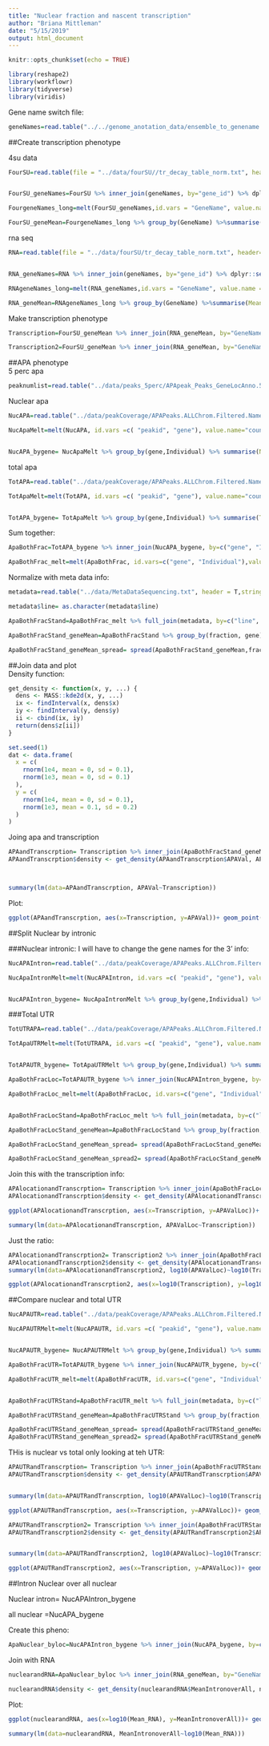```yaml
---
title: "Nuclear fraction and nascent transcription"
author: "Briana Mittleman"
date: "5/15/2019"
output: html_document
---
```


```r
knitr::opts_chunk$set(echo = TRUE)
```

```r
library(reshape2)
library(workflowr)
library(tidyverse)
library(viridis)
```


Gene name switch file:

```r
geneNames=read.table("../../genome_anotation_data/ensemble_to_genename.txt", sep="\t", col.names = c('gene_id', 'GeneName', 'source' ),stringsAsFactors = F)
```
##Create transcription phenotype  

4su data
```r
FourSU=read.table(file = "../data/fourSU//tr_decay_table_norm.txt", header=T, stringsAsFactors = F) %>%  dplyr::select(gene_id,contains("4su_30"))


FourSU_geneNames=FourSU %>% inner_join(geneNames, by="gene_id") %>% dplyr::select(GeneName, contains("4su_30"))

FourgeneNames_long=melt(FourSU_geneNames,id.vars = "GeneName", value.name = "FourSU", variable.name = "FourSU_ind") %>% separate(FourSU_ind, into=c("type","time", "1400", "MAf", "Individual"), sep="_") %>% dplyr::select(GeneName, Individual, FourSU) 

FourSU_geneMean=FourgeneNames_long %>% group_by(GeneName) %>%summarise(Mean_4su=mean(FourSU))
```
rna seq 

```r
RNA=read.table(file = "../data/fourSU/tr_decay_table_norm.txt", header=T, stringsAsFactors = F) %>%  dplyr::select(gene_id,contains("RNAseq_14000"))


RNA_geneNames=RNA %>% inner_join(geneNames, by="gene_id") %>% dplyr::select(GeneName, contains("RNA"))

RNAgeneNames_long=melt(RNA_geneNames,id.vars = "GeneName", value.name = "RNA", variable.name = "RNA_ind") %>%   separate(RNA_ind, into=c("type", "1400", "MAf", "Individual"), sep="_") %>% dplyr::select(GeneName, Individual, RNA) 

RNA_geneMean=RNAgeneNames_long %>% group_by(GeneName) %>%summarise(Mean_RNA=mean(RNA))
```

Make transcription phenotype  
```r
Transcription=FourSU_geneMean %>% inner_join(RNA_geneMean, by="GeneName") %>% mutate(Transcription=Mean_4su/(Mean_4su + Mean_RNA)) %>% dplyr::select(GeneName, Transcription) %>% dplyr::rename("gene"=GeneName)

Transcription2=FourSU_geneMean %>% inner_join(RNA_geneMean, by="GeneName") %>% mutate(Transcription=Mean_4su/Mean_RNA) %>% dplyr::select(GeneName, Transcription) %>% dplyr::rename("gene"=GeneName)
```
##APA phenotype  
5 perc apa 
```r
peaknumlist=read.table("../data/peaks_5perc/APApeak_Peaks_GeneLocAnno.5perc.bed", stringsAsFactors = F, header=F, col.names = c("chr", "start","end", "id", "score", "strand"))  %>% separate(id, into=c("peaknum", "geneid"), sep=":") %>% mutate(peakid=paste("peak", peaknum,sep=""))
```

Nuclear apa 

```r
NucAPA=read.table("../data/peakCoverage/APAPeaks.ALLChrom.Filtered.Named.GeneLocAnnoPARSED.Nuclear.Quant.Fixed.fc", stringsAsFactors = F, header = T) %>% dplyr::select(-Chr, -Start, -End, -Strand, -Length) %>% separate(Geneid, into=c("peakid","chrom", "start", "end", "strand", "geneID"),sep=":") %>% semi_join(peaknumlist, by="peakid") %>% separate(geneID, into=c("gene", "loc"), sep="_") %>% dplyr::select(-chrom , -start, -end, -strand, -loc)

NucApaMelt=melt(NucAPA, id.vars =c( "peakid", "gene"), value.name="count", variable.name="Ind") %>% separate(Ind, into=c('Individual', 'fraction') ,sep="_")%>% dplyr::select(peakid, gene, Individual, count)


NucAPA_bygene= NucApaMelt %>% group_by(gene,Individual) %>% summarise(NuclearSum=sum(count))
```


total apa 

```r
TotAPA=read.table("../data/peakCoverage/APAPeaks.ALLChrom.Filtered.Named.GeneLocAnnoPARSED.Total.Quant.Fixed.fc", stringsAsFactors = F, header = T) %>% dplyr::select(-Chr, -Start, -End, -Strand, -Length) %>% separate(Geneid, into=c("peakid","chrom", "start", "end", "strand", "geneID"),sep=":") %>% semi_join(peaknumlist, by="peakid") %>% separate(geneID, into=c("gene", "loc"), sep="_") %>% dplyr::select(-chrom , -start, -end, -strand, -loc)

TotApaMelt=melt(TotAPA, id.vars =c( "peakid", "gene"), value.name="count", variable.name="Ind") %>% separate(Ind, into=c('Individual', 'fraction') ,sep="_")%>% dplyr::select(peakid, gene, Individual, count)


TotAPA_bygene= TotApaMelt %>% group_by(gene,Individual) %>% summarise(TotalSum=sum(count))
```
Sum together:

```r


ApaBothFrac=TotAPA_bygene %>% inner_join(NucAPA_bygene, by=c("gene", "Individual"))

ApaBothFrac_melt=melt(ApaBothFrac, id.vars=c("gene", "Individual"),value.name="APA_val" ) %>% mutate(fraction=ifelse(variable=="TotalSum", "total", "nuclear"), line=paste("NA", substring(Individual, 2), sep="")) %>% dplyr::select(gene, fraction, line, APA_val)

```
Normalize with meta data info:

```r
metadata=read.table("../data/MetaDataSequencing.txt", header = T,stringsAsFactors = F) %>% dplyr::select(line, fraction, Mapped_noMP)

metadata$line= as.character(metadata$line)

ApaBothFracStand=ApaBothFrac_melt %>% full_join(metadata, by=c("line", "fraction")) %>% mutate(StandApa=APA_val/Mapped_noMP)

ApaBothFracStand_geneMean=ApaBothFracStand %>% group_by(fraction, gene) %>% summarise(meanAPA=mean(StandApa, na.rm=T))

ApaBothFracStand_geneMean_spread= spread(ApaBothFracStand_geneMean,fraction,meanAPA ) %>% mutate(APAVal=nuclear/(total+ nuclear)) 

```


##Join data and plot  
Density function:

```r
get_density <- function(x, y, ...) {
  dens <- MASS::kde2d(x, y, ...)
  ix <- findInterval(x, dens$x)
  iy <- findInterval(y, dens$y)
  ii <- cbind(ix, iy)
  return(dens$z[ii])
}

set.seed(1)
dat <- data.frame(
  x = c(
    rnorm(1e4, mean = 0, sd = 0.1),
    rnorm(1e3, mean = 0, sd = 0.1)
  ),
  y = c(
    rnorm(1e4, mean = 0, sd = 0.1),
    rnorm(1e3, mean = 0.1, sd = 0.2)
  )
)
```

Joing apa and transcription 

```r
APAandTranscrption= Transcription %>% inner_join(ApaBothFracStand_geneMean_spread, by="gene")
APAandTranscrption$density <- get_density(APAandTranscrption$APAVal, APAandTranscrption$Transcription, n = 100)



summary(lm(data=APAandTranscrption, APAVal~Transcription))
```

Plot:

```r

ggplot(APAandTranscrption, aes(x=Transcription, y=APAVal))+ geom_point(aes(color=density)) + geom_smooth(method = "lm") + labs(x="4su/4su+RNA", y="Nuclear/Nuclear+Total", title="Relationship between APA fraction and transcription") + scale_color_viridis()
```


##Split Nuclear by intronic  


###Nuclear intronic:
I will have to change the gene names for the 3' info:  

```r
NucAPAIntron=read.table("../data/peakCoverage/APAPeaks.ALLChrom.Filtered.Named.GeneLocAnnoPARSED.Nuclear.Quant.Fixed.fc", stringsAsFactors = F, header = T) %>% dplyr::select(-Chr, -Start, -End, -Strand, -Length) %>% separate(Geneid, into=c("peakid","chrom", "start", "end", "strand", "geneID"),sep=":") %>% semi_join(peaknumlist, by="peakid") %>% separate(geneID, into=c("gene", "loc"), sep="_") %>% filter(loc=="intron")%>% dplyr::select(-chrom , -start, -end, -strand, -loc)

NucApaIntronMelt=melt(NucAPAIntron, id.vars =c( "peakid", "gene"), value.name="count", variable.name="Ind") %>% separate(Ind, into=c('Individual', 'fraction') ,sep="_")%>% dplyr::select(peakid, gene, Individual, count)


NucAPAIntron_bygene= NucApaIntronMelt %>% group_by(gene,Individual) %>% summarise(NuclearIntronSum=sum(count))
```


###Total UTR  

```r
TotUTRAPA=read.table("../data/peakCoverage/APAPeaks.ALLChrom.Filtered.Named.GeneLocAnnoPARSED.Total.Quant.Fixed.fc", stringsAsFactors = F, header = T) %>% dplyr::select(-Chr, -Start, -End, -Strand, -Length) %>% separate(Geneid, into=c("peakid","chrom", "start", "end", "strand", "geneID"),sep=":") %>% semi_join(peaknumlist, by="peakid") %>% separate(geneID, into=c("gene", "loc"), sep="_") %>%filter(loc=="utr3") %>%  dplyr::select(-chrom , -start, -end, -strand, -loc)

TotApaUTRMelt=melt(TotUTRAPA, id.vars =c( "peakid", "gene"), value.name="count", variable.name="Ind") %>% separate(Ind, into=c('Individual', 'fraction') ,sep="_")%>% dplyr::select(peakid, gene, Individual, count)


TotAPAUTR_bygene= TotApaUTRMelt %>% group_by(gene,Individual) %>% summarise(TotalUTRSum=sum(count))
```


```r


ApaBothFracLoc=TotAPAUTR_bygene %>% inner_join(NucAPAIntron_bygene, by=c("gene", "Individual"))

ApaBothFracLoc_melt=melt(ApaBothFracLoc, id.vars=c("gene", "Individual"),value.name="APA_val" ) %>% mutate(fraction=ifelse(variable=="TotalUTRSum", "total", "nuclear"), line=paste("NA", substring(Individual, 2), sep="")) %>% dplyr::select(gene, fraction, line, APA_val)


ApaBothFracLocStand=ApaBothFracLoc_melt %>% full_join(metadata, by=c("line", "fraction")) %>% mutate(StandApa=APA_val/Mapped_noMP)

ApaBothFracLocStand_geneMean=ApaBothFracLocStand %>% group_by(fraction, gene) %>% summarise(meanAPA=mean(StandApa, na.rm=T))

ApaBothFracLocStand_geneMean_spread= spread(ApaBothFracLocStand_geneMean,fraction,meanAPA ) %>% mutate(APAValLoc=nuclear/(total+nuclear)) 

ApaBothFracLocStand_geneMean_spread2= spread(ApaBothFracLocStand_geneMean,fraction,meanAPA ) %>% mutate(APAValLoc=nuclear/total) 
```
Join this with the transcription info:

```r
APAlocationandTranscrption= Transcription %>% inner_join(ApaBothFracLocStand_geneMean_spread, by="gene")
APAlocationandTranscrption$density <- get_density(APAlocationandTranscrption$APAValLoc, APAlocationandTranscrption$Transcription, n = 100)

```


```r
ggplot(APAlocationandTranscrption, aes(x=Transcription, y=APAValLoc))+ geom_point(aes(color=density)) + geom_smooth(method = "lm") + labs(x="4su/4su+RNA", y="NuclearIntron/TotalUTR + IntronNuclear", title="Relationship between APA fraction and transcription") + scale_color_viridis()
```

```r
summary(lm(data=APAlocationandTranscrption, APAValLoc~Transcription))
```
Just the ratio:

```r
APAlocationandTranscrption2= Transcription2 %>% inner_join(ApaBothFracLocStand_geneMean_spread2, by="gene")
APAlocationandTranscrption2$density <- get_density(APAlocationandTranscrption2$APAValLoc, APAlocationandTranscrption2$Transcription, n = 100)
summary(lm(data=APAlocationandTranscrption2, log10(APAValLoc)~log10(Transcription)))

ggplot(APAlocationandTranscrption2, aes(x=log10(Transcription), y=log10(APAValLoc)))+ geom_point(aes(color=density)) + geom_smooth(method = "lm") + labs(x="log10(4su/RNA)", y="log10(NuclearIntron/TotalUTR)", title="Relationship between APA fraction and transcription") + scale_color_viridis()
```

##Compare nuclear and total UTR  

```r
NucAPAUTR=read.table("../data/peakCoverage/APAPeaks.ALLChrom.Filtered.Named.GeneLocAnnoPARSED.Nuclear.Quant.Fixed.fc", stringsAsFactors = F, header = T) %>% dplyr::select(-Chr, -Start, -End, -Strand, -Length) %>% separate(Geneid, into=c("peakid","chrom", "start", "end", "strand", "geneID"),sep=":") %>% semi_join(peaknumlist, by="peakid") %>% separate(geneID, into=c("gene", "loc"), sep="_") %>% filter(loc=="utr3")%>% dplyr::select(-chrom , -start, -end, -strand, -loc)

NucAPAUTRMelt=melt(NucAPAUTR, id.vars =c( "peakid", "gene"), value.name="count", variable.name="Ind") %>% separate(Ind, into=c('Individual', 'fraction') ,sep="_")%>% dplyr::select(peakid, gene, Individual, count)


NucAPAUTR_bygene= NucAPAUTRMelt %>% group_by(gene,Individual) %>% summarise(NuclearUTRSum=sum(count))
```

```r
ApaBothFracUTR=TotAPAUTR_bygene %>% inner_join(NucAPAUTR_bygene, by=c("gene", "Individual"))

ApaBothFracUTR_melt=melt(ApaBothFracUTR, id.vars=c("gene", "Individual"),value.name="APA_val" ) %>% mutate(fraction=ifelse(variable=="TotalUTRSum", "total", "nuclear"), line=paste("NA", substring(Individual, 2), sep="")) %>% dplyr::select(gene, fraction, line, APA_val)


ApaBothFracUTRStand=ApaBothFracUTR_melt %>% full_join(metadata, by=c("line", "fraction")) %>% mutate(StandApa=APA_val/Mapped_noMP)

ApaBothFracUTRStand_geneMean=ApaBothFracUTRStand %>% group_by(fraction, gene) %>% summarise(meanAPA=mean(StandApa, na.rm=T))

ApaBothFracUTRStand_geneMean_spread= spread(ApaBothFracUTRStand_geneMean,fraction,meanAPA ) %>% mutate(APAValLoc=nuclear/total)
ApaBothFracUTRStand_geneMean_spread2= spread(ApaBothFracUTRStand_geneMean,fraction,meanAPA ) %>% mutate(APAValLoc=nuclear/(total+nuclear))
```


THis is nuclear vs total only looking at teh UTR:  
```r
APAUTRandTranscrption= Transcription %>% inner_join(ApaBothFracUTRStand_geneMean_spread, by="gene")
APAUTRandTranscrption$density <- get_density(APAUTRandTranscrption$APAValLoc, APAUTRandTranscrption$Transcription, n = 100)


summary(lm(data=APAUTRandTranscrption, log10(APAValLoc)~log10(Transcription)))

ggplot(APAUTRandTranscrption, aes(x=Transcription, y=APAValLoc))+ geom_point(aes(color=density)) + geom_smooth(method = "lm") + labs(x="4su/RNA", y="NuclearUTR/TotalUTR", title="Relationship between APA fraction and transcription") + scale_color_viridis()


```

```r
APAUTRandTranscrption2= Transcription %>% inner_join(ApaBothFracUTRStand_geneMean_spread2, by="gene")
APAUTRandTranscrption2$density <- get_density(APAUTRandTranscrption2$APAValLoc, APAUTRandTranscrption2$Transcription, n = 100)


summary(lm(data=APAUTRandTranscrption2, log10(APAValLoc)~log10(Transcription)))

ggplot(APAUTRandTranscrption2, aes(x=Transcription, y=APAValLoc))+ geom_point(aes(color=density)) + geom_smooth(method = "lm") + labs(x="4su/RNA+4su", y="NuclearUTR/TotalUTR+NuclearUTR", title="Relationship between APA fraction and transcription") + scale_color_viridis()

```

##Intron Nuclear over all nuclear

Nuclear intron= NucAPAIntron_bygene

all nuclear =NucAPA_bygene


Create this pheno:

```r
ApaNuclear_byloc=NucAPAIntron_bygene %>% inner_join(NucAPA_bygene, by=c("gene", "Individual")) %>% mutate(IntronOverAll=NuclearIntronSum/NuclearSum) %>% mutate(fraction="nuclear",line=paste("NA", substring(Individual, 2), sep="")) %>% dplyr::select(gene, fraction, line, IntronOverAll) %>% group_by(gene) %>% filter(IntronOverAll!=0) %>%  summarise(MeanIntronoverAll=mean(IntronOverAll)) %>% dplyr::rename("GeneName"=gene)
```


Join with RNA 

```r
nuclearandRNA=ApaNuclear_byloc %>% inner_join(RNA_geneMean, by="GeneName")

nuclearandRNA$density <- get_density(nuclearandRNA$MeanIntronoverAll, nuclearandRNA$Mean_RNA, n = 100)
```

Plot:

```r
ggplot(nuclearandRNA, aes(x=log10(Mean_RNA), y=MeanIntronoverAll))+ geom_point(aes(color=density)) + geom_smooth(method = "lm") + labs(x="log10(RNA)", y="NuclearIntron/NuclearAll", title="Relationship between APA fraction and transcription") + scale_color_viridis()
```
```r

summary(lm(data=nuclearandRNA, MeanIntronoverAll~log10(Mean_RNA)))

```

